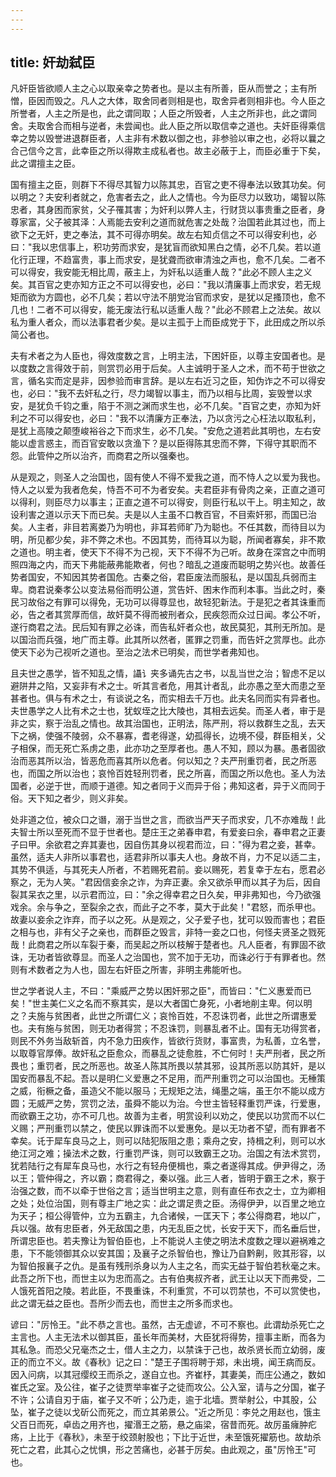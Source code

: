 ```yaml
---
---
---
```

title: 奸劫弑臣
---




凡奸臣皆欲顺人主之心以取亲幸之势者也。是以主有所善，臣从而誉之；主有所憎，臣因而毁之。凡人之大体，取舍同者则相是也，取舍异者则相非也。今人臣之所誉者，人主之所是也，此之谓同取；人臣之所毁者，人主之所非也，此之谓同舍。夫取舍合而相与逆者，未尝闻也。此人臣之所以取信幸之道也。夫奸臣得乘信幸之势以毁誉进退群臣者，人主非有术数以御之也，非参验以审之也，必将以曩之合己信今之言，此幸臣之所以得欺主成私者也。故主必蔽于上，而臣必重于下矣，此之谓擅主之臣。

国有擅主之臣，则群下不得尽其智力以陈其忠，百官之吏不得奉法以致其功矣。何以明之？夫安利者就之，危害者去之，此人之情也。今为臣尽力以致功，竭智以陈忠者，其身困而家贫，父子罹其害；为奸利以弊人主，行财货以事贵重之臣者，身尊家富，父子被其泽：人焉能去安利之道而就危害之处哉？治国若此其过也，而上欲下之无奸，吏之奉法，其不可得亦明矣。故左右知贞信之不可以得安利也，必曰："我以忠信事上，积功劳而求安，是犹盲而欲知黑白之情，必不几矣。若以道化行正理，不趋富贵，事上而求安，是犹聋而欲审清浊之声也，愈不几矣。二者不可以得安，我安能无相比周，蔽主上，为奸私以适重人哉？"此必不顾人主之义矣。其百官之吏亦知方正之不可以得安也，必曰："我以清廉事上而求安，若无规矩而欲为方圆也，必不几矣；若以守法不朋党治官而求安，是犹以足搔顶也，愈不几也！二者不可以得安，能无废法行私以适重人哉？"此必不顾君上之法矣。故以私为重人者众，而以法事君者少矣。是以主孤于上而臣成党于下，此田成之所以杀简公者也。

夫有术者之为人臣也，得效度数之言，上明主法，下困奸臣，以尊主安国者也。是以度数之言得效于前，则赏罚必用于后矣。人主诚明于圣人之术，而不苟于世欲之言，循名实而定是非，因参验而审言辞。是以左右近习之臣，知伪诈之不可以得安也，必曰："我不去奸私之行，尽力竭智以事主，而乃以相与比周，妄毁誉以求安，是犹负千钧之重，陷于不测之渊而求生也，必不几矣。"百官之吏，亦知为奸利之不可以得安也，必曰："我不以清廉方正奉法，乃以贪污之心枉法以取私利，是犹上高陵之颠堕峻裕谷之下而求生，必不几矣。"安危之道若此其明也，左右安能以虚言惑主，而百官安敢以贪渔下？是以臣得陈其忠而不弊，下得守其职而不怨。此管仲之所以治齐，而商君之所以强秦也。

从是观之，则圣人之治国也，固有使人不得不爱我之道，而不恃人之以爱为我也。恃人之以爱为我者危矣，恃吾不可不为者安矣。夫君臣非有骨肉之亲，正直之道可以得利，则臣尽力以事主；正直之道不可以得安，则臣行私以干上。明主知之，故设利害之道以示天下而已矣。夫是以人主虽不口教百官，不目索奸邪，而国已治矣。人主者，非目若离娄乃为明也，非耳若师旷乃为聪也。不任其数，而待目以为明，所见都少矣，非不弊之术也。不因其势，而待耳以为聪，所闻者寡矣，非不欺之道也。明主者，使天下不得不为己视，天下不得不为己听。故身在深宫之中而明照四海之内，而天下弗能蔽弗能欺者，何也？暗乱之道废而聪明之势兴也。故善任势者国安，不知因其势者国危。古秦之俗，君臣废法而服私，是以国乱兵弱而主卑。商君说秦孝公以变法易俗而明公道，赏告奸、困末作而利本事。当此之时，秦民习故俗之有罪可以得免，无功可以得尊显也，故轻犯新法。于是犯之者其诛重而必，告之者其赏厚而信，故奸莫不得而被刑者众，民疾怨而众过日闻。孝公不听，遂行商君之法。民后知有罪之必诛，而告私奸者众也，故民莫犯，其刑无所加。是以国治而兵强，地广而主尊。此其所以然者，匿罪之罚重，而告奸之赏厚也。此亦使天下必为己视听之道也。至治之法术已明矣，而世学者弗知也。

且夫世之愚学，皆不知乱之情，讘讠夹多诵先古之书，以乱当世之治；智虑不足以避阱井之陷，又妄非有术之士。听其言者危，用其计者乱，此亦愚之至大而患之至甚者也。俱与有术之士，有谈说之名，而实相去千万也。此夫名同而实有异者也。夫世愚学之人比有术之士也，犹蚁垤之比大陵也，其相去远矣。而圣人者，审于是非之实，察于治乱之情也。故其治国也，正明法，陈严刑，将以救群生之乱，去天下之祸，使强不陵弱，众不暴寡，耆老得遂，幼孤得长，边境不侵，群臣相关，父子相保，而无死亡系虏之患，此亦功之至厚者也。愚人不知，顾以为暴。愚者固欲治而恶其所以治，皆恶危而喜其所以危者。何以知之？夫严刑重罚者，民之所恶也，而国之所以治也；哀怜百姓轻刑罚者，民之所喜，而国之所以危也。圣人为法国者，必逆于世，而顺于道德。知之者同于义而异于俗；弗知这者，异于义而同于俗。天下知之者少，则义非矣。

处非道之位，被众口之谮，溺于当世之言，而欲当严天子而求安，几不亦难哉！此夫智士所以至死而不显于世者也。楚庄王之弟春申君，有爱妾曰余，春申君之正妻子曰甲。余欲君之弃其妻也，因自伤其身以视君而泣，曰："得为君之妾，甚幸。虽然，适夫人非所以事君也，适君非所以事夫人也。身故不肖，力不足以适二主，其势不俱适，与其死夫人所者，不若赐死君前。妾以赐死，若复幸于左右，愿君必察之，无为人笑。"君因信妾余之诈，为弃正妻。余又欲杀甲而以其子为后，因自裂其呆衣之里，以示君而泣，曰："余之得幸君之日久矣，甲非弗知也，今乃欲强戏余。余与争之，至裂余之衣，而此子之不孝，莫大于此矣！"君怒，而杀甲也。故妻以妾余之诈弃，而子以之死。从是观之，父子爱子也，犹可以毁而害也；君臣之相与也，非有父子之亲也，而群臣之毁言，非特一妾之口也，何怪夫贤圣之戮死哉！此商君之所以车裂于秦，而吴起之所以枝解于楚者也。凡人臣者，有罪固不欲诛，无功者皆欲尊显。而圣人之治国也，赏不加于无功，而诛必行于有罪者也。然则有术数者之为人也，固左右奸臣之所害，非明主弗能听也。

世之学者说人主，不曰："乘威严之势以困奸邪之臣"，而皆曰："仁义惠爱而已矣！"世主美仁义之名而不察其实，是以大者国亡身死，小者地削主卑。何以明之？夫施与贫困者，此世之所谓仁义；哀怜百姓，不忍诛罚者，此世之所谓惠爱也。夫有施与贫困，则无功者得赏；不忍诛罚，则暴乱者不止。国有无功得赏者，则民不外务当敌斩首，内不急力田疾作，皆欲行货财，事富贵，为私善，立名誉，以取尊官厚俸。故奸私之臣愈众，而暴乱之徒愈胜，不亡何时！夫严刑者，民之所畏也；重罚者，民之所恶也。故圣人陈其所畏以禁其邪，设其所恶以防其奸，是以国安而暴乱不起。吾以是明仁义爱惠之不足用，而严刑重罚之可以治国也。无棰策之威，衔橛之备，虽造父不能以服马；无规矩之法，绳墨之端，虽王尔不能以成方圆；无威严之势，赏罚之法，虽舜不能以为治。今世主皆轻释重罚严诛，行爱惠，而欲霸王之功，亦不可几也。故善为主者，明赏设利以劝之，使民以功赏而不以仁义赐；严刑重罚以禁之，使民以罪诛而不以爱惠免。是以无功者不望，而有罪者不幸矣。讬于犀车良马之上，则可以陆犯阪阻之患；乘舟之安，持楫之利，则可以水绝江河之难；操法术之数，行重罚严诛，则可以致霸王之功。治国之有法术赏罚，犹若陆行之有犀车良马也，水行之有轻舟便楫也，乘之者遂得其成。伊尹得之，汤以王；管仲得之，齐以霸；商君得之，秦以强。此三人者，皆明于霸王之术，察于治强之数，而不以牵于世俗之言；适当世明主之意，则有直任布衣之士，立为卿相之处；处位治国，则有尊主广地之实：此之谓足贵之臣。汤得伊尹，以百里之地立为天子；桓公得管仲，立为五霸主，九合诸候，一匡天下；孝公得商君，地以广，兵以强。故有忠臣者，外无敌国之患，内无乱臣之忧，长安于天下，而名垂后世，所谓忠臣也。若夫豫让为智伯臣也，上不能说人主使之明法术度数之理以避祸难之患，下不能领御其众以安其国；及襄子之杀智伯也，豫让乃自黔劓，败其形容，以为智伯报襄子之仇。是虽有残刑杀身以为人主之名，而实无益于智伯若秋毫之末。此吾之所下也，而世主以为忠而高之。古有伯夷叔齐者，武王让以天下而弗受，二人饿死首阳之陵。若此臣，不畏重诛，不利重赏，不可以罚禁也，不可以赏使也，此之谓无益之臣也。吾所少而去也，而世主之所多而求也。

谚曰："厉怜王。"此不恭之言也。虽然，古无虚谚，不可不察也。此谓劫杀死亡之主言也。人主无法术以御其臣，虽长年而美材，大臣犹将得势，擅事主断，而各为其私急。而恐父兄毫杰之士，借人主之力，以禁诛于己也，故杀贤长而立幼弱，废正的而立不义。故《春秋》记之曰："楚王子围将聘于郑，未出境，闻王病而反。因入问病，以其冠缨绞王而杀之，遂自立也。齐崔杼，其妻美，而庄公通之，数如崔氏之室。及公往，崔子之徒贾举率崔子之徒而攻公。公入室，请与之分国，崔子不许；公请自刃于庙，崔子又不听；公乃走，逾于北墙。贾举射公，中其股，公坠，崔子之徒以戈斫公而死之，而立其弟景公。"近之所见：李兑之用赵也，饿主父百日而死，卓齿之用齐也，擢湣王之筋，悬之庙梁，宿昔而死。故厉虽癕肿疕疡，上比于《春秋》，未至于绞颈射股也；下比于近世，未至饿死擢筋也。故劫杀死亡之君，此其心之忧惧，形之苦痛也，必甚于厉矣。由此观之，虽"厉怜王"可也。